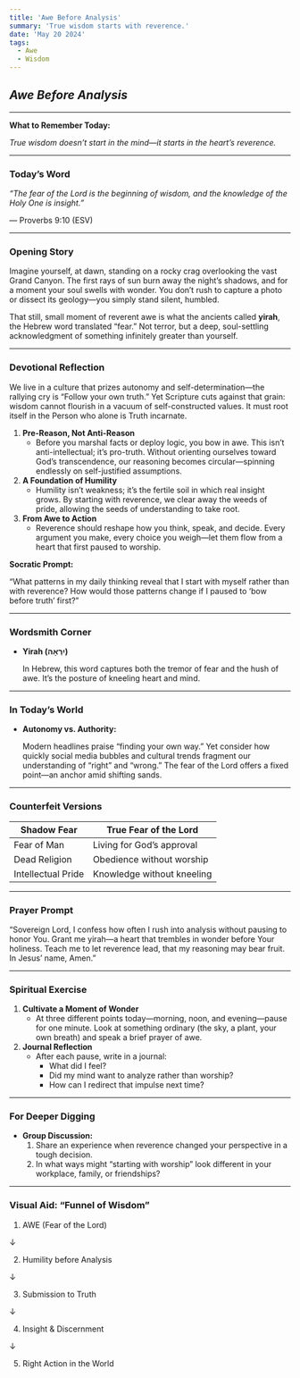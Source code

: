```yaml
---
title: 'Awe Before Analysis'
summary: 'True wisdom starts with reverence.'
date: 'May 20 2024'
tags:
  - Awe
  - Wisdom
---
```


## ***Awe Before Analysis***

---

**What to Remember Today:**

*True wisdom doesn’t start in the mind—it starts in the heart’s reverence.*

---

### **Today’s Word**

*“The fear of the Lord is the beginning of wisdom, and the knowledge of the Holy One is insight.”*

— Proverbs 9:10 (ESV)

---

### **Opening Story**

Imagine yourself, at dawn, standing on a rocky crag overlooking the vast Grand Canyon. The first rays of sun burn away the night’s shadows, and for a moment your soul swells with wonder. You don’t rush to capture a photo or dissect its geology—you simply stand silent, humbled.

That still, small moment of reverent awe is what the ancients called **yirah**, the Hebrew word translated “fear.” Not terror, but a deep, soul-settling acknowledgment of something infinitely greater than yourself.

---

### **Devotional Reflection**

We live in a culture that prizes autonomy and self-determination—the rallying cry is “Follow your own truth.” Yet Scripture cuts against that grain: wisdom cannot flourish in a vacuum of self-constructed values. It must root itself in the Person who alone is Truth incarnate.

1. **Pre-Reason, Not Anti-Reason**
    - Before you marshal facts or deploy logic, you bow in awe. This isn’t anti-intellectual; it’s pro-truth. Without orienting ourselves toward God’s transcendence, our reasoning becomes circular—spinning endlessly on self-justified assumptions.
2. **A Foundation of Humility**
    - Humility isn’t weakness; it’s the fertile soil in which real insight grows. By starting with reverence, we clear away the weeds of pride, allowing the seeds of understanding to take root.
3. **From Awe to Action**
    - Reverence should reshape how you think, speak, and decide. Every argument you make, every choice you weigh—let them flow from a heart that first paused to worship.

**Socratic Prompt:**

“What patterns in my daily thinking reveal that I start with myself rather than with reverence? How would those patterns change if I paused to ‘bow before truth’ first?”

---

### **Wordsmith Corner**

- **Yirah (יִרְאָה)**
    
    In Hebrew, this word captures both the tremor of fear and the hush of awe. It’s the posture of kneeling heart and mind.

---

### **In Today’s World**

- **Autonomy vs. Authority:**
    
    Modern headlines praise “finding your own way.” Yet consider how quickly social media bubbles and cultural trends fragment our understanding of “right” and “wrong.” The fear of the Lord offers a fixed point—an anchor amid shifting sands.

---

### **Counterfeit Versions**

| **Shadow Fear** | **True Fear of the Lord** |
| --- | --- |
| Fear of Man | Living for God’s approval |
| Dead Religion | Obedience without worship |
| Intellectual Pride | Knowledge without kneeling |

---

### **Prayer Prompt**

“Sovereign Lord, I confess how often I rush into analysis without pausing to honor You. Grant me yirah—a heart that trembles in wonder before Your holiness. Teach me to let reverence lead, that my reasoning may bear fruit. In Jesus’ name, Amen.”

---

### **Spiritual Exercise**

1. **Cultivate a Moment of Wonder**
    - At three different points today—morning, noon, and evening—pause for one minute. Look at something ordinary (the sky, a plant, your own breath) and speak a brief prayer of awe.
2. **Journal Reflection**
    - After each pause, write in a journal:
        - What did I feel?
        - Did my mind want to analyze rather than worship?
        - How can I redirect that impulse next time?

---

### **For Deeper Digging**

- **Group Discussion:**
    1. Share an experience when reverence changed your perspective in a tough decision.
    2. In what ways might “starting with worship” look different in your workplace, family, or friendships?

---

### **Visual Aid: “Funnel of Wisdom”**

1. AWE (Fear of the Lord)

↓

2. Humility before Analysis

↓

3. Submission to Truth

↓

4. Insight & Discernment

↓

5. Right Action in the World

